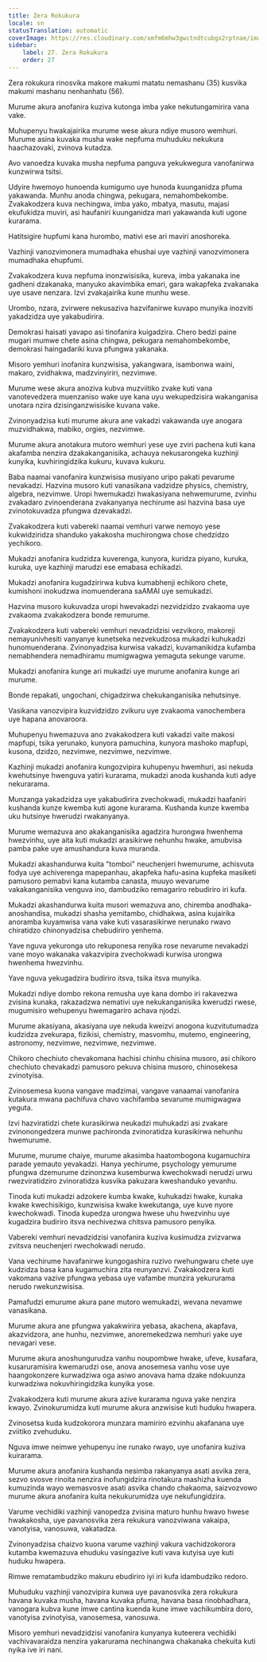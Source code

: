 ```yaml
---
title: Zera Rokukura
locale: sn
statusTranslation: automatic
coverImage: https://res.cloudinary.com/xmfm6mhw3gwctndtcubgx2rptnae/image/upload/v1740337243/small_cover_educacion_fundamental_a051170f1c.webp
sidebar:
    label: 27. Zera Rokukura
    order: 27
---
```

Zera rokukura rinosvika makore makumi matatu nemashanu (35) kusvika makumi mashanu nenhanhatu (56).

Murume akura anofanira kuziva kutonga imba yake nekutungamirira vana vake.

Muhupenyu hwakajairika murume wese akura ndiye musoro wemhuri. Murume asina kuvaka musha wake nepfuma muhuduku nekukura haachazovaki, zvinova kutadza.

Avo vanoedza kuvaka musha nepfuma panguva yekukwegura vanofanirwa kunzwirwa tsitsi.

Udyire hwemoyo hunoenda kumigumo uye hunoda kuunganidza pfuma yakawanda. Munhu anoda chingwa, pekugara, nemahombekombe. Zvakakodzera kuva nechingwa, imba yako, mbatya, masutu, majasi ekufukidza muviri, asi haufaniri kuunganidza mari yakawanda kuti ugone kurarama.

Hatitsigire hupfumi kana hurombo, mativi ese ari maviri anoshoreka.

Vazhinji vanozvimonera mumadhaka ehushai uye vazhinji vanozvimonera mumadhaka ehupfumi.

Zvakakodzera kuva nepfuma inonzwisisika, kureva, imba yakanaka ine gadheni dzakanaka, manyuko akavimbika emari, gara wakapfeka zvakanaka uye usave nenzara. Izvi zvakajairika kune munhu wese.

Urombo, nzara, zvirwere nekusaziva hazvifanirwe kuvapo munyika inozviti yakadzidza uye yakabudirira.

Demokrasi haisati yavapo asi tinofanira kuigadzira. Chero bedzi paine mugari mumwe chete asina chingwa, pekugara nemahombekombe, demokrasi haingadariki kuva pfungwa yakanaka.

Misoro yemhuri inofanira kunzwisisa, yakangwara, isambonwa waini, makaro, zvidhakwa, madzvinyiriri, nezvimwe.

Murume wese akura anoziva kubva muzviitiko zvake kuti vana vanotevedzera muenzaniso wake uye kana uyu wekupedzisira wakanganisa unotara nzira dzisinganzwisisike kuvana vake.

Zvinonyadzisa kuti murume akura ane vakadzi vakawanda uye anogara muzvidhakwa, mabiko, orgies, nezvimwe.

Murume akura anotakura mutoro wemhuri yese uye zviri pachena kuti kana akafamba nenzira dzakakanganisika, achauya nekusarongeka kuzhinji kunyika, kuvhiringidzika kukuru, kuvava kukuru.

Baba naamai vanofanira kunzwisisa musiyano uripo pakati pevarume nevakadzi. Hazvina musoro kuti vanasikana vadzidze physics, chemistry, algebra, nezvimwe. Uropi hwemukadzi hwakasiyana nehwemurume, zvinhu zvakadaro zvinoenderana zvakanyanya nechirume asi hazvina basa uye zvinotokuvadza pfungwa dzevakadzi.

Zvakakodzera kuti vabereki naamai vemhuri varwe nemoyo yese kukwidziridza shanduko yakakosha muchirongwa chose chedzidzo yechikoro.

Mukadzi anofanira kudzidza kuverenga, kunyora, kuridza piyano, kuruka, kuruka, uye kazhinji marudzi ese emabasa echikadzi.

Mukadzi anofanira kugadzirirwa kubva kumabhenji echikoro chete, kumishoni inokudzwa inomuenderana saAMAI uye semukadzi.

Hazvina musoro kukuvadza uropi hwevakadzi nezvidzidzo zvakaoma uye zvakaoma zvakakodzera bonde remurume.

Zvakakodzera kuti vabereki vemhuri nevadzidzisi vezvikoro, makoreji nemayunivhesiti vanyanye kunetseka nezvekudzosa mukadzi kuhukadzi hunomuenderana. Zvinonyadzisa kurwisa vakadzi, kuvamanikidza kufamba nemabhendera nemadhiramu mumigwagwa yemaguta sekunge varume.

Mukadzi anofanira kunge ari mukadzi uye murume anofanira kunge ari murume.

Bonde repakati, ungochani, chigadzirwa chekukanganisika nehutsinye.

Vasikana vanozvipira kuzvidzidzo zvikuru uye zvakaoma vanochembera uye hapana anovaroora.

Muhupenyu hwemazuva ano zvakakodzera kuti vakadzi vaite makosi mapfupi, tsika yerunako, kunyora pamuchina, kunyora mashoko mapfupi, kusona, dzidzo, nezvimwe, nezvimwe, nezvimwe.

Kazhinji mukadzi anofanira kungozvipira kuhupenyu hwemhuri, asi nekuda kwehutsinye hwenguva yatiri kurarama, mukadzi anoda kushanda kuti adye nekurarama.

Munzanga yakadzidza uye yakabudirira zvechokwadi, mukadzi haafaniri kushanda kunze kwemba kuti agone kurarama. Kushanda kunze kwemba uku hutsinye hwerudzi rwakanyanya.

Murume wemazuva ano akakanganisika agadzira hurongwa hwenhema hwezvinhu, uye aita kuti mukadzi arasikirwe nehunhu hwake, amubvisa pamba pake uye amushandura kuva muranda.

Mukadzi akashandurwa kuita "tomboi" neuchenjeri hwemurume, achisvuta fodya uye achiverenga mapepanhau, akapfeka hafu-asina kupfeka masiketi pamusoro pemabvi kana kutamba canasta, muuyo wevarume vakakanganisika venguva ino, dambudziko remagariro rebudiriro iri kufa.

Mukadzi akashandurwa kuita musori wemazuva ano, chiremba anodhaka-anoshandisa, mukadzi shasha yemitambo, chidhakwa, asina kujairika anoramba kuyamwisa vana vake kuti vasarasikirwe nerunako rwavo chiratidzo chinonyadzisa chebudiriro yenhema.

Yave nguva yekuronga uto rekuponesa renyika rose nevarume nevakadzi vane moyo wakanaka vakazvipira zvechokwadi kurwisa urongwa hwenhema hwezvinhu.

Yave nguva yekugadzira budiriro itsva, tsika itsva munyika.

Mukadzi ndiye dombo rekona remusha uye kana dombo iri rakavezwa zvisina kunaka, rakazadzwa nemativi uye nekukanganisika kwerudzi rwese, mugumisiro wehupenyu hwemagariro achava njodzi.

Murume akasiyana, akasiyana uye nekuda kweizvi anogona kuzvitutumadza kudzidza zvekurapa, fizikisi, chemistry, masvomhu, mutemo, engineering, astronomy, nezvimwe, nezvimwe, nezvimwe.

Chikoro chechiuto chevakomana hachisi chinhu chisina musoro, asi chikoro chechiuto chevakadzi pamusoro pekuva chisina musoro, chinosekesa zvinotyisa.

Zvinosemesa kuona vangave madzimai, vangave vanaamai vanofanira kutakura mwana pachifuva chavo vachifamba sevarume mumigwagwa yeguta.

Izvi hazviratidzi chete kurasikirwa neukadzi muhukadzi asi zvakare zvinonongedzera munwe pachironda zvinoratidza kurasikirwa nehunhu hwemurume.

Murume, murume chaiye, murume akasimba haatombogona kugamuchira parade yemauto yevakadzi. Hanya yechirume, psychology yemurume pfungwa dzemurume dzinonzwa kusemburwa kwechokwadi nerudzi urwu rwezviratidziro zvinoratidza kusvika pakuzara kweshanduko yevanhu.

Tinoda kuti mukadzi adzokere kumba kwake, kuhukadzi hwake, kunaka kwake kwechisikigo, kunzwisisa kwake kwekutanga, uye kuve nyore kwechokwadi. Tinoda kupedza urongwa hwese uhu hwezvinhu uye kugadzira budiriro itsva nechivezwa chitsva pamusoro penyika.

Vabereki vemhuri nevadzidzisi vanofanira kuziva kusimudza zvizvarwa zvitsva neuchenjeri rwechokwadi nerudo.

Vana vechirume havafanirwe kungogashira ruzivo rwehungwaru chete uye kudzidza basa kana kugamuchira zita reunyanzvi. Zvakakodzera kuti vakomana vazive pfungwa yebasa uye vafambe munzira yekururama nerudo rwekunzwisisa.

Pamafudzi emurume akura pane mutoro wemukadzi, wevana nevamwe vanasikana.

Murume akura ane pfungwa yakakwirira yebasa, akachena, akapfava, akazvidzora, ane hunhu, nezvimwe, anoremekedzwa nemhuri yake uye nevagari vese.

Murume akura anoshungurudza vanhu noupombwe hwake, ufeve, kusafara, kusaruramisira kwemarudzi ose, anova anosemesa vanhu vose uye haangokonzere kurwadziwa oga asiwo anovava hama dzake ndokuunza kurwadziwa nokuvhiringidzika kunyika yose.

Zvakakodzera kuti murume akura azive kurarama nguva yake nenzira kwayo. Zvinokurumidza kuti murume akura anzwisise kuti huduku hwapera.

Zvinosetsa kuda kudzokorora munzara mamiriro ezvinhu akafanana uye zviitiko zvehuduku.

Nguva imwe neimwe yehupenyu ine runako rwayo, uye unofanira kuziva kuirarama.

Murume akura anofanira kushanda nesimba rakanyanya asati asvika zera, sezvo svosve rinoita nenzira inofungidzira rinotakura mashizha kuenda kumuzinda wayo wemasvosve asati asvika chando chakaoma, saizvozvowo murume akura anofanira kuita nekukurumidza uye nekufungidzira.

Varume vechidiki vazhinji vanopedza zvisina maturo hunhu hwavo hwese hwakakosha, uye pavanosvika zera rekukura vanozviwana vakaipa, vanotyisa, vanosuwa, vakatadza.

Zvinonyadzisa chaizvo kuona varume vazhinji vakura vachidzokorora kutamba kwemazuva ehuduku vasingazive kuti vava kutyisa uye kuti huduku hwapera.

Rimwe rematambudziko makuru ebudiriro iyi iri kufa idambudziko redoro.

Muhuduku vazhinji vanozvipira kunwa uye pavanosvika zera rokukura havana kuvaka musha, havana kuvaka pfuma, havana basa rinobhadhara, vanogara kubva kune imwe cantina kuenda kune imwe vachikumbira doro, vanotyisa zvinotyisa, vanosemesa, vanosuwa.

Misoro yemhuri nevadzidzisi vanofanira kunyanya kuteerera vechidiki vachivavaraidza nenzira yakarurama nechinangwa chakanaka chekuita kuti nyika ive iri nani.


